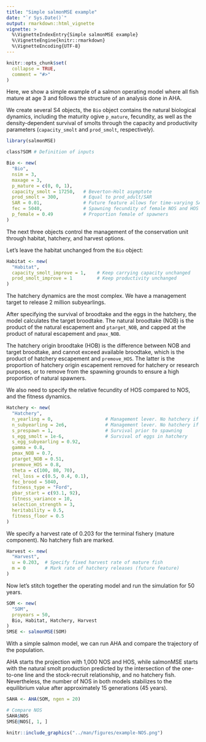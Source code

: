 ```yaml
---
title: "Simple salmonMSE example"
date: "`r Sys.Date()`"
output: rmarkdown::html_vignette
vignette: >
  %\VignetteIndexEntry{Simple salmonMSE example}
  %\VignetteEngine{knitr::rmarkdown}
  %\VignetteEncoding{UTF-8}
---
```


```r
knitr::opts_chunk$set(
  collapse = TRUE,
  comment = "#>"
)
```

Here, we show a simple example of a salmon operating model where all fish mature at age 3 and follows the structure of an analysis done in AHA.

We create several S4 objects, the `Bio` object contains the natural biological dynamics, including the maturity ogive `p_mature`, fecundity, as well as the density-dependent survival of smolts through the capacity and productivity parameters (`capacity_smolt` and `prod_smolt`, respectively).

```r
library(salmonMSE)

class?SOM # Definition of inputs

Bio <- new(
  "Bio",
  nsim = 3,
  maxage = 3,
  p_mature = c(0, 0, 1),
  capacity_smolt = 17250,   # Beverton-Holt asymptote
  prod_smolt = 300,         # Equal to prod_adult/SAR
  SAR = 0.01,               # Future feature allows for time-varying SAR
  fec = 5040,               # Spawning fecundity of female NOS and HOS
  p_female = 0.49           # Proportion female of spawners
)
```

The next three objects control the management of the conservation unit through habitat, hatchery, and harvest options.

Let's leave the habitat unchanged from the `Bio` object:

```r
Habitat <- new(
  "Habitat",
  capacity_smolt_improve = 1,    # Keep carrying capacity unchanged
  prod_smolt_improve = 1         # Keep productivity unchanged
)
```

The hatchery dynamics are the most complex. 
We have a management target to release 2 million subyearlings. 

After specifying the survival of broodtake and the eggs in the hatchery, the model calculates the target broodtake.
The natural broodtake (NOB) is the product of the natural escapement and `ptarget_NOB`, and capped at the product of natural escapement and `pmax_NOB`.

The hatchery origin broodtake (HOB) is the difference between NOB and target broodtake, and cannot exceed available broodtake, which is the product of hatchery escapement and `premove_HOS`. The latter is the proportion of hatchery origin escapement removed for hatchery or research purposes, or to remove from the spawning grounds to ensure a high proportion of natural spawners.

We also need to specify the relative fecundity of HOS compared to NOS, and the fitness dynamics.

```r
Hatchery <- new(
  "Hatchery",
  n_yearling = 0,                   # Management lever. No hatchery if both this line and next line are zero
  n_subyearling = 2e6,              # Management lever. No hatchery if both this line and previous line are zero
  s_prespawn = 1,                   # Survival prior to spawning
  s_egg_smolt = 1e-6,               # Survival of eggs in hatchery
  s_egg_subyearling = 0.92,
  gamma = 0.8,
  pmax_NOB = 0.7,
  ptarget_NOB = 0.51,
  premove_HOS = 0.8,
  theta = c(100, 80, 70),
  rel_loss = c(0.5, 0.4, 0.1),
  fec_brood = 5040,
  fitness_type = "Ford",
  pbar_start = c(93.1, 92),
  fitness_variance = 10,
  selection_strength = 3,
  heritability = 0.5,
  fitness_floor = 0.5
)
```

We specify a harvest rate of 0.203 for the terminal fishery (mature component). No hatchery fish are marked.

```r
Harvest <- new(
  "Harvest",
  u = 0.203,  # Specify fixed harvest rate of mature fish
  m = 0       # Mark rate of hatchery releases (future feature)
)
```

Now let's stitch together the operating model and run the simulation for 50 years.

```r
SOM <- new(
  "SOM",
  proyears = 50,
  Bio, Habitat, Hatchery, Harvest
)
SMSE <- salmonMSE(SOM)
```

With a simple salmon model, we can run AHA and compare the trajectory of the population. 

AHA starts the projection with 1,000 NOS and HOS, while salmonMSE starts with the natural smolt production predicted by the intersection of the one-to-one line and the stock-recruit relationship, and no hatchery fish.
Nevertheless, the number of NOS in both models stabilizes to the equilibrium value after approximately 15 generations (45 years).

```r
SAHA <- AHA(SOM, ngen = 20)

# Compare NOS
SAHA$NOS
SMSE@NOS[, 1, ]
```

```r
knitr::include_graphics("../man/figures/example-NOS.png")
```
